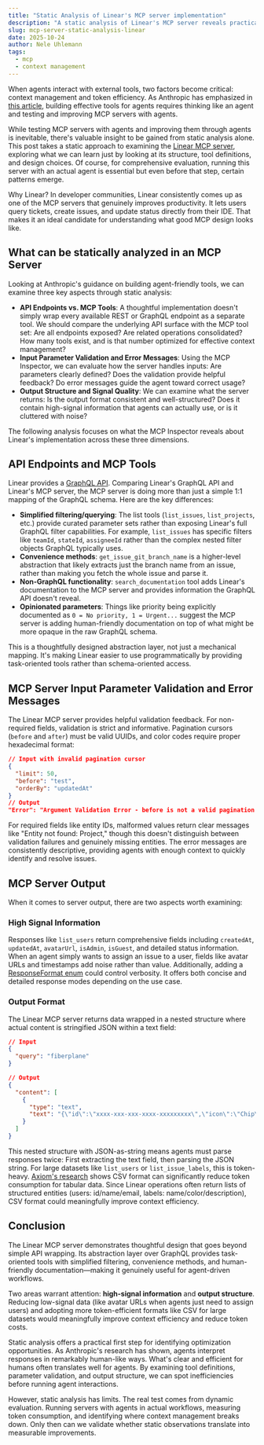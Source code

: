 ```yaml
---
title: "Static Analysis of Linear's MCP server implementation"
description: "A static analysis of Linear's MCP server reveals practical insights for building agent-friendly tools—from API design to output format optimization."
slug: mcp-server-static-analysis-linear
date: 2025-10-24
author: Nele Uhlemann
tags:
  - mcp
  - context management
---
```


When agents interact with external tools, two factors become critical: context management and token efficiency. 
As Anthropic has emphasized in [this article](https://www.anthropic.com/engineering/writing-tools-for-agents), building effective tools for agents requires thinking like an agent and testing and improving MCP servers with agents. 

While testing MCP servers with agents and improving them through agents is inevitable, there's valuable insight to be gained from static analysis alone. 
This post takes a static approach to examining the [Linear MCP server](https://linear.app/docs/mcp), exploring what we can learn just by looking at its structure, tool definitions, and design choices. 
Of course, for comprehensive evaluation, running this server with an actual agent is essential but even before that step, certain patterns emerge.

Why Linear? In developer communities, Linear consistently comes up as one of the MCP servers that genuinely improves productivity. It lets users query tickets, create issues, and update status directly from their IDE. That makes it an ideal candidate for understanding what good MCP design looks like.

## What can be statically analyzed in an MCP Server

Looking at Anthropic's guidance on building agent-friendly tools, we can examine three key aspects through static analysis:

- **API Endpoints vs. MCP Tools**:  A thoughtful implementation doesn't simply wrap every available REST or GraphQL endpoint as a separate tool. We should compare the underlying API surface with the MCP tool set: Are all endpoints exposed? Are related operations consolidated? How many tools exist, and is that number optimized for effective context management?
- **Input Parameter Validation and Error Messages**: Using the MCP Inspector, we can evaluate how the server handles inputs: Are parameters clearly defined? Does the validation provide helpful feedback? Do error messages guide the agent toward correct usage?
- **Output Structure and Signal Quality**: We can examine what the server returns: Is the output format consistent and well-structured? Does it contain high-signal information that agents can actually use, or is it cluttered with noise?

The following analysis focuses on what the MCP Inspector reveals about Linear's implementation across these three dimensions. 

## API Endpoints and MCP Tools
Linear provides a [GraphQL API](https://studio.apollographql.com/public/Linear-API/variant/current/schema/reference). 
Comparing Linear's GraphQL API and Linear's MCP server, the MCP server is doing more than just a simple 1:1 mapping of the GraphQL schema. 
Here are the key differences:

- **Simplified filtering/querying**: The list tools (`list_issues`, `list_projects`, etc.) provide curated parameter sets rather than exposing Linear's full GraphQL filter capabilities. For example, `list_issues` has specific filters like `teamId`, `stateId`, `assigneeId` rather than the complex nested filter objects GraphQL typically uses.
- **Convenience methods**: `get_issue_git_branch_name` is a higher-level abstraction that likely extracts just the branch name from an issue, rather than making you fetch the whole issue and parse it.
- **Non-GraphQL functionality**:  `search_documentation` tool adds Linear's documentation to the MCP server and provides information the GraphQL API doesn't reveal.
- **Opinionated parameters**: Things like priority being explicitly documented as `0 = No priority, 1 = Urgent...` suggest the MCP server is adding human-friendly documentation on top of what might be more opaque in the raw GraphQL schema.

This is a thoughtfully designed abstraction layer, not just a mechanical mapping. 
It's making Linear easier to use programmatically by providing task-oriented tools rather than schema-oriented access.

## MCP Server Input Parameter Validation and Error Messages
The Linear MCP server provides helpful validation feedback. For non-required fields, validation is strict and informative. Pagination cursors (`before` and `after`) must be valid UUIDs, and color codes require proper hexadecimal format:

```json
// Input with invalid pagination cursor
{
  "limit": 50,
  "before": "test",
  "orderBy": "updatedAt"
}
// Output 
"Error": "Argument Validation Error - before is not a valid pagination cursor identifier."
```

For required fields like entity IDs, malformed values return clear messages like "Entity not found: Project," though this doesn't distinguish between validation failures and genuinely missing entities. The error messages are consistently descriptive, providing agents with enough context to quickly identify and resolve issues.

## MCP Server Output
When it comes to server output, there are two aspects worth examining:

### High Signal Information
Responses like `list_users` return comprehensive fields including `createdAt`, `updatedAt`, `avatarUrl`, `isAdmin`, `isGuest`, and detailed status information. When an agent simply wants to assign an issue to a user, fields like avatar URLs and timestamps add noise rather than value. 
Additionally, adding a [ResponseFormat enum](https://modelcontextprotocol.info/docs/tutorials/writing-effective-tools/#returning-meaningful-context-from-your-tools) could control verbosity. It offers both concise and detailed response modes depending on the use case.

### Output Format
The Linear MCP server returns data wrapped in a nested structure where actual content is stringified JSON within a text field:

```json
// Input
{
  "query": "fiberplane"
}

// Output
{
  "content": [
    {
      "type": "text",
      "text": "{\"id\":\"xxxx-xxx-xxx-xxxx-xxxxxxxxx\",\"icon\":\"Chip\",\"name\":\"Fiberplane\",\"createdAt\":\"2020-03-22T17:42:34.376Z\",\"updatedAt\":\"2025-10-20T02:14:34.144Z\"}"
    }
  ]
}
```
This nested structure with JSON-as-string means agents must parse responses twice: First extracting the text field, then parsing the JSON string. For large datasets like `list_users` or `list_issue_labels`, this is token-heavy. [Axiom's research](https://axiom.co/blog/designing-mcp-servers-for-wide-events) shows CSV format can significantly reduce token consumption for tabular data.
Since Linear operations often return lists of structured entities (users: id/name/email, labels: name/color/description), CSV format could meaningfully improve context efficiency.

## Conclusion

The Linear MCP server demonstrates thoughtful design that goes beyond simple API wrapping. 
Its abstraction layer over GraphQL provides task-oriented tools with simplified filtering, convenience methods, and human-friendly documentation—making it genuinely useful for agent-driven workflows.

Two areas warrant attention: **high-signal information** and **output structure**. 
Reducing low-signal data (like avatar URLs when agents just need to assign users) and adopting more token-efficient formats like CSV for large datasets would meaningfully improve context efficiency and reduce token costs.

Static analysis offers a practical first step for identifying optimization opportunities. 
As Anthropic's research has shown, agents interpret responses in remarkably human-like ways. What's clear and efficient for humans often translates well for agents.
By examining tool definitions, parameter validation, and output structure, we can spot inefficiencies before running agent interactions.

However, static analysis has limits. The real test comes from dynamic evaluation. 
Running servers with agents in actual workflows, measuring token consumption, and identifying where context management breaks down. 
Only then can we validate whether static observations translate into measurable improvements.